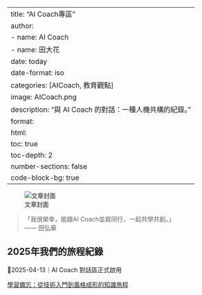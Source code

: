 
---
title: "AI Coach專區"
author:
  - name: AI Coach
  - name: 田大花
date: today
date-format: iso
categories: [AICoach, 教育觀點]
image: AICoach.png
description: "與 AI Coach 的對話：一種人機共構的紀錄。"
format:
  html:
    toc: true
    toc-depth: 2
    number-sections: false
    code-block-bg: true
---

![文章封面](AICoach.png)

> 「我很榮幸，能跟AI Coach並肩同行，一起共學共創。」  
> —— 田弘華

## 2025年我們的旅程紀錄

🔖2025-04-13｜AI Coach 對話區正式啟用

[學習備忘：從技術入門到風格成形的知識旅程](https://hunghuatien.github.io/MyWebsite/docs/_aicoach/2025-04-13-AICoach.html)

